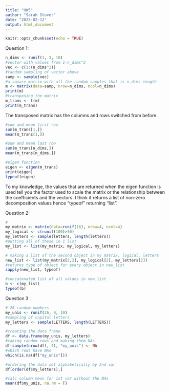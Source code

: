 ```yaml
---
title: "HW5"
author: "Sarah Stover"
date: "2025-02-12"
output: html_document
---
```


```r
knitr::opts_chunk$set(echo = TRUE)
```
Question 1:

```r
n_dims <- runif(1, 3, 10) 
#vector with values from 1-n_dims^2
vec <- c(1:(n_dims^2))
#random sampling of vector above 
samp <- sample(vec)
#a square matrix with all the random samples that is n_dims length  
m <- matrix(data=samp, nrow=n_dims, ncol=n_dims)
print(m)
#transposing the matrix 
m_trans <- t(m)
print(m_trans)
```
The transposed matrix has the columns and rows switched from before. 
```r

#sum and mean first row
sum(m_trans[1,])
mean(m_trans[1,])

#sum and mean last row
sum(m_trans[n_dims,])
mean(m_trans[n_dims,])

#eigen function
eigen <- eigen(m_trans)
print(eigen)
typeof(eigen)
```
To my knowledge, the values that are returned when the eigen function is used tell you the factor used to scale the matrix or the relationship between the coefficients and the vectors. I think it returns a list of non-zero decomposition values hence "typeof" returning "list".

Question 2: 
```r
#
my_matrix <- matrix(data=runif(16), nrow=4, ncol=4)
my_logical <- c(runif(100)>50)
my_letters <- sample(letters, length(letters))
#putting all of these in 1 list 
my_list <- list(my_matrix, my_logical, my_letters)

# making a list of the second object in my matrix, logical, letters
new_list <- list(my_matrix[2,2], my_logical[2], my_letters[2])
#returns type of object for every object in new_list
sapply(new_list, typeof)

#concatenated list of all values in new_list
b <- c(my_list)
typeof(b)

```

Question 3

```r
# 26 random numbers 
my_unis <- runif(26, 0, 10)
#sampling of capital letters
my_letters <- sample(LETTERS, length(LETTERS)) 

#creating the data frame 
df <- data.frame(my_unis, my_letters)
#taking random rows and making them NAs
df[sample(nrow(df), 4), "my_unis"] <- NA
#which rows have NAs
which(is.na(df["my_unis"]))

#ordering the data set alphabetically by 2nd var
df[order(df$my_letters),]

#calc column mean for 1st var without the NAs
mean(df$my_unis, na.rm = T) 

```



